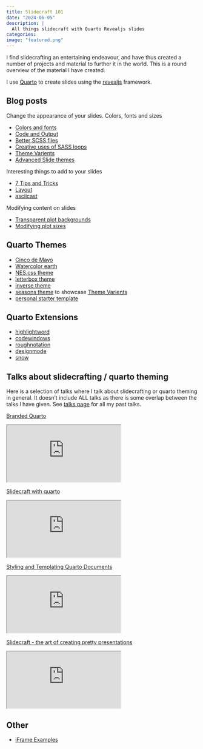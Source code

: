 ```yaml
---
title: Slidecraft 101
date: "2024-06-05"
description: |
  All things slidecraft with Quarto Revealjs slides
categories:
image: "featured.png"
---
```


I find slidecrafting an entertaining endeavour, and have thus created a number of projects and material to further it in the world. This is a round overview of the material I have created.

I use [Quarto](https://quarto.org/) to create slides using the [revealjs](https://revealjs.com/) framework.

## Blog posts

Change the appearance of your slides. Colors, fonts and sizes

- [Colors and fonts](../../post/slidecraft-colors-fonts/index.md)
- [Code and Output](../../post/slidecraft-code-output/index.md)
- [Better SCSS files](../../post/slidecraft-scss-uses/index.qmd)
- [Creative uses of SASS loops](../../post/slidecraft-scss-loops/index.qmd)
- [Theme Varients](../../post/slidecraft-theme-variants/index.md)
- [Advanced Slide themes](../../post/slidecraft-scss-themes/index.qmd)

Interesting things to add to your slides

- [7 Tips and Tricks](../../post/slidecraft-7-tips-and-tricks/index.qmd)
- [Layout](../../post/slidecraft-layout/index.qmd)
- [asciicast](../../post/slidecraft-asciicast/index.qmd)

Modifying content on slides

- [Transparent plot backgrounds](../../post/slidecraft-plot-backgrounds/index.qmd)
- [Modifying plot sizes](../../post/slidecraft-plot-sizing/index.qmd)

## Quarto Themes

- [Cinco de Mayo](https://github.com/EmilHvitfeldt/quarto-revealjs-cinco-de-mayo)
- [Watercolor earth](https://github.com/EmilHvitfeldt/quarto-revealjs-earth)
- [NES.css theme](https://github.com/EmilHvitfeldt/quarto-nes-theme)
- [letterbox theme](https://github.com/EmilHvitfeldt/quarto-revealjs-letterbox)
- [inverse theme](https://github.com/EmilHvitfeldt/quarto-revealjs-inverse)
- [seasons theme](https://github.com/EmilHvitfeldt/quarto-revealjs-seasons) to showcase [Theme Varients](../../post/slidecraft-theme-variants/index.md)
- [personal starter template](https://github.com/EmilHvitfeldt/quarto-revealjs-template)

## Quarto Extensions

- [highlightword](https://github.com/EmilHvitfeldt/quarto-revealjs-highlightword)
- [codewindows](https://github.com/EmilHvitfeldt/quarto-revealjs-codewindow)
- [roughnotation](https://github.com/EmilHvitfeldt/quarto-roughnotation)
- [designmode](https://github.com/EmilHvitfeldt/quarto-designmode)
- [snow](https://github.com/EmilHvitfeldt/quarto-snow)

## Talks about slidecrafting / quarto theming

Here is a selection of talks where I talk about slidecrafting or quarto theming in general. It doesn't include ALL talks as there is some overlap between the talks I have given. See [talks page](../../talks.qmd) for all my past talks.

[Branded Quarto](../../talk/2024-06-05-branded-quarto/index.md)

<iframe class="slide-deck" src="https://emilhvitfeldt.github.io/talk-branded-quarto/"></iframe>

[Slidecraft with quarto](../../talk/2023-11-27-slc-slidecraft/index.md)

<iframe class="slide-deck" src="https://emilhvitfeldt.github.io/talk-slc-slidecraft/"></iframe>

[Styling and Templating Quarto Documents](../../talk/2023-09-19-quarto-theming-positconf/index.md)

<iframe class="slide-deck" src="https://emilhvitfeldt.github.io/talk-quarto-theming-positconf/"></iframe>

[Slidecraft - the art of creating pretty presentations](../../talk/2023-07-13-nyr-slidecraft/index.md)

<iframe class="slide-deck" src="https://emilhvitfeldt.github.io/talk-nyr-slidecraft/"></iframe>

## Other

- [iFrame Examples](https://github.com/EmilHvitfeldt/quarto-iframe-examples)
